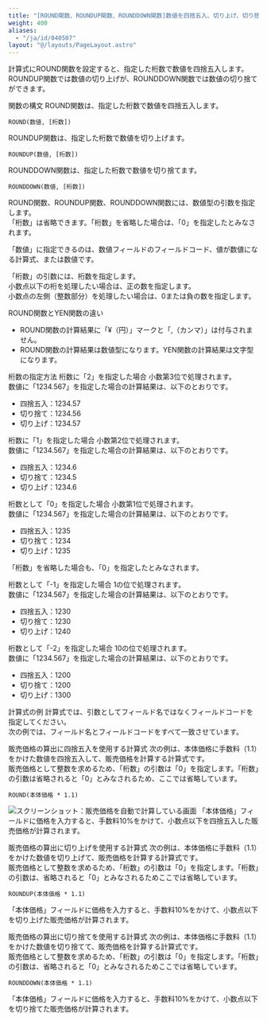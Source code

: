 ```yaml
---
title: "[ROUND関数、ROUNDUP関数、ROUNDDOWN関数]数値を四捨五入、切り上げ、切り捨てする"
weight: 400
aliases:
  - "/ja/id/040507"
layout: "@/layouts/PageLayout.astro"
---
```




計算式にROUND関数を設定すると、指定した桁数で数値を四捨五入します。  
ROUNDUP関数では数値の切り上げが、ROUNDDOWN関数では数値の切り捨てができます。

<Heading id="autocalc_round_function_10">関数の構文</Heading>
ROUND関数は、指定した桁数で数値を四捨五入します。

```plaintext {copy=true}
ROUND(数値, [桁数])

```

ROUNDUP関数は、指定した桁数で数値を切り上げます。

```plaintext {copy=true}
ROUNDUP(数値, [桁数])

```

ROUNDDOWN関数は、指定した桁数で数値を切り捨てます。

```plaintext {copy=true}
ROUNDDOWN(数値, [桁数])

```

ROUND関数、ROUNDUP関数、ROUNDDOWN関数には、数値型の引数を指定します。  
「桁数」は省略できます。「桁数」を省略した場合は、「0」を指定したとみなされます。

「数値」に指定できるのは、数値フィールドのフィールドコード、値が数値になる計算式、または数値です。

「桁数」の引数には、桁数を指定します。  
小数点以下の桁を処理したい場合は、正の数を指定します。  
小数点の左側（整数部分）を処理したい場合は、0または負の数を指定します。

<Note>
<Subtitle>ROUND関数とYEN関数の違い</Subtitle>

* ROUND関数の計算結果に「&yen;（円）」マークと「,（カンマ）」は付与されません。
* ROUND関数の計算結果は数値型になります。YEN関数の計算結果は文字型になります。


</Note>

<Heading id="autocalc_round_function_20">桁数の指定方法</Heading>
<Heading level={3} id="autocalc_round_function_2010">桁数に「2」を指定した場合</Heading>
小数第3位で処理されます。  
数値に「1234.567」を指定した場合の計算結果は、以下のとおりです。

* 四捨五入：1234.57
* 切り捨て：1234.56
* 切り上げ：1234.57

<Heading level={3} id="autocalc_round_function_2020">桁数に「1」を指定した場合</Heading>
小数第2位で処理されます。  
数値に「1234.567」を指定した場合の計算結果は、以下のとおりです。

* 四捨五入：1234.6
* 切り捨て：1234.5
* 切り上げ：1234.6

<Heading level={3} id="autocalc_round_function_2030">桁数として「0」を指定した場合</Heading>
小数第1位で処理されます。  
数値に「1234.567」を指定した場合の計算結果は、以下のとおりです。

* 四捨五入：1235
* 切り捨て：1234
* 切り上げ：1235

「桁数」を省略した場合も、「0」を指定したとみなされます。

<Heading level={3} id="autocalc_round_function_2040">桁数として「-1」を指定した場合</Heading>
1の位で処理されます。  
数値に「1234.567」を指定した場合の計算結果は、以下のとおりです。

* 四捨五入：1230
* 切り捨て：1230
* 切り上げ：1240

<Heading level={3} id="autocalc_round_function_2050">桁数として「-2」を指定した場合</Heading>
10の位で処理されます。  
数値に「1234.567」を指定した場合の計算結果は、以下のとおりです。

* 四捨五入：1200
* 切り捨て：1200
* 切り上げ：1300

<Heading id="autocalc_round_function_30">計算式の例</Heading>
計算式では、引数としてフィールド名ではなくフィールドコードを指定してください。  
次の例では、フィールド名とフィールドコードをすべて一致させています。

<Heading level={3} id="autocalc_round_function_3010">販売価格の算出に四捨五入を使用する計算式</Heading>
次の例は、本体価格に手数料（1.1）をかけた数値を四捨五入して、販売価格を計算する計算式です。  
販売価格として整数を求めるため、「桁数」の引数は「0」を指定します。「桁数」の引数は省略されると「0」とみなされるため、ここでは省略しています。

```plaintext {copy=true}
ROUND(本体価格 * 1.1)

```

<Img src="/k/kintone/img-ja/round_function_02.png" alt="スクリーンショット：販売価格を自動で計算している画面" />
「本体価格」フィールドに価格を入力すると、手数料10%をかけて、小数点以下を四捨五入した販売価格が計算されます。

<Heading level={3} id="autocalc_round_function_3020">販売価格の算出に切り上げを使用する計算式</Heading>
次の例は、本体価格に手数料（1.1）をかけた数値を切り上げて、販売価格を計算する計算式です。  
販売価格として整数を求めるため、「桁数」の引数は「0」を指定します。「桁数」の引数は、省略されると「0」とみなされるためここでは省略しています。

```plaintext {copy=true}
ROUNDUP(本体価格 * 1.1)

```

「本体価格」フィールドに価格を入力すると、手数料10%をかけて、小数点以下を切り上げた販売価格が計算されます。

<Heading level={3} id="autocalc_round_function_3030">販売価格の算出に切り捨てを使用する計算式</Heading>
次の例は、本体価格に手数料（1.1）をかけた数値を切り捨てて、販売価格を計算する計算式です。  
販売価格として整数を求めるため、「桁数」の引数は「0」を指定します。「桁数」の引数は、省略されると「0」とみなされるためここでは省略しています。

```plaintext {copy=true}
ROUNDDOWN(本体価格 * 1.1)

```

「本体価格」フィールドに価格を入力すると、手数料10%をかけて、小数点以下を切り捨てた販売価格が計算されます。
